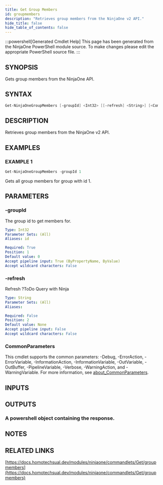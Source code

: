 ```yaml
---
title: Get Group Members
id: groupmembers
description: "Retrieves group members from the NinjaOne v2 API."
hide_title: false
hide_table_of_contents: false
---
```


:::powershell[Generated Cmdlet Help]
This page has been generated from the NinjaOne PowerShell module source. To make changes please edit the appropriate PowerShell source file.
:::

## SYNOPSIS

Gets group members from the NinjaOne API.

## SYNTAX

```powershell
Get-NinjaOneGroupMembers [-groupId] <Int32> [[-refresh] <String>] [<CommonParameters>]
```

## DESCRIPTION

Retrieves group members from the NinjaOne v2 API.

## EXAMPLES

### EXAMPLE 1

```powershell
Get-NinjaOneGroupMembers -groupId 1
```

Gets all group members for group with id 1.

## PARAMETERS

### -groupId

The group id to get members for.

```yaml
Type: Int32
Parameter Sets: (All)
Aliases: id

Required: True
Position: 1
Default value: 0
Accept pipeline input: True (ByPropertyName, ByValue)
Accept wildcard characters: False
```

### -refresh

Refresh ?ToDo Query with Ninja

```yaml
Type: String
Parameter Sets: (All)
Aliases:

Required: False
Position: 2
Default value: None
Accept pipeline input: False
Accept wildcard characters: False
```

### CommonParameters

This cmdlet supports the common parameters: -Debug, -ErrorAction, -ErrorVariable, -InformationAction, -InformationVariable, -OutVariable, -OutBuffer, -PipelineVariable, -Verbose, -WarningAction, and -WarningVariable. For more information, see [about_CommonParameters](http://go.microsoft.com/fwlink/?LinkID=113216).

## INPUTS


## OUTPUTS

### A powershell object containing the response.

## NOTES

## RELATED LINKS

[https://docs.homotechsual.dev/modules/ninjaone/commandlets/Get/groupmembers](https://docs.homotechsual.dev/modules/ninjaone/commandlets/Get/groupmembers)
